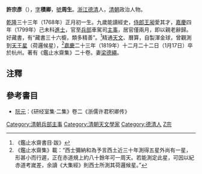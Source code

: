 '''許宗彥'''（{{bd|1768年||1819年|catIdx=Xu許}}），[[表字|字]]'''積卿'''，[[號|號]]'''周生'''。[[浙江|浙江]][[德清|德清]]人，[[清朝|清朝]]政治人物。

[[乾隆|乾隆]]三十三年（1768年）正月初一生。九歲能讀經史，[[侍郎|侍郎]][[王昶|王昶]]愛其才，[[嘉慶|嘉慶]]四年（1799年）己未科[[進士|進士]]，官至[[兵部|兵部]]車駕司[[主事|主事]]，居官僅兩月，即以親老辭歸。好藏書，有“藏書三十六櫥，類多精善”。<ref>《鑑止水齋書目·跋》</ref>精通[[天文|天文]]、曆算，自製渾金球，曾觀測到[[天王星|天王星]]（荷邏候星），<ref>《鑑止水齋集》載：“西士彌納和為予言西土近三十年測得五星外尚有一星，形甚小而行遲，正在赤道規上約八十餘年可一周天。若能測定此星，可因以紀赤道考嵗差，余讀《大集經》則西士所測其荷邏候星。”</ref>[[嘉慶|嘉慶]]二十三年（1819年）十二月二十二日（1月17日）卒於杭州。著有《鑑止水齋集》二十卷。妻[[梁德繩|梁德繩]]。

==注釋==
{{reflist}}

==參考書目==
*[[阮元|阮元]]：《研经室集·二集》卷二《浙儒许君积卿传》
{{嘉慶四年己未科殿試金榜}}
{{DEFAULTSORT:Xu許}}
[[Category:清朝兵部主事|Category:清朝兵部主事]]
[[Category:清朝天文學家|Category:清朝天文學家]]
[[Category:德清人|Category:德清人]]
[[Category:許姓|Z宗]]